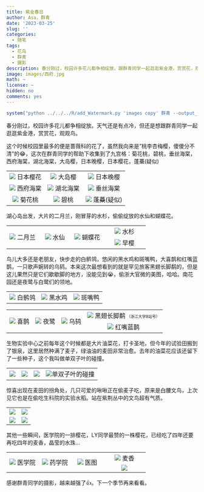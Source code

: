 ```yaml
---
title: 紫金春日
author: Asa，群青
date: '2023-03-25'
slug: ''
categories:
  - 随笔
tags:
  - 花鸟
  - 群青
  - 摄影
description: 春分刚过，校园许多花儿都争相绽放，跟群青同学一起逛逛紫金港，赏赏花，观观鸟。
image: images/西府.jpg
math: ~
license: ~
hidden: no
comments: yes
---
```

```r
system("python ../../../R/add_Watermark.py 'images copy' 群青 --output_folder images --font_size 0.05 --position 30 30 --font SmileySans-Oblique --font_color 220 220 220 --opacity 10 ")
```

春分刚过，校园许多花儿都争相绽放。天气还是有点冷，但还是想跟群青同学一起逛逛紫金港，赏赏花，观观鸟。

这个时候校园里最多的便是蔷薇科的花了，虽然我向来是”桃李杏梅樱，傻傻分不清”的😂，这次在群青同学的帮助下收集到了九宫格：菊花桃，碧桃，垂丝海棠，西府海棠，湖北海棠，大岛樱，日本晚樱，日本樱花，蓬蘽(疑似)

<table >
    <tr>
        <td ><center><img src="images/早樱.jpg"> 日本樱花 </center></td>
        <td ><center><img src="images/大岛樱.jpg"> 大岛樱 </center></td>
        <td ><center><img src="images/晚樱.jpg"> 日本晚樱 </center></td>
    </tr>
    <tr>
        <td ><center><img src="images/西府.jpg"> 西府海棠 </center></td>
        <td ><center><img src="images/湖北.jpg"> 湖北海棠 </center></td>
        <td ><center><img src="images/垂丝.jpg"> 垂丝海棠 </center></td>
    </tr>
    <tr>
        <td ><center><img src="images/菊花桃.jpg"> 菊花桃 </center></td>
        <td ><center><img src="images/碧桃.jpg"> 碧桃 </center></td>
        <td ><center><img src="images/蓬蘽.jpg"> 蓬蘽(疑似) </center></td>
    </tr>
</table>


湖心岛出发，大片的二月兰，刚冒芽的水杉，偷偷绽放的水仙和蝴蝶花。
<table >
    <tr>
        <td rowspan=2 width="23%"><center><img src="images/二月兰.jpg"> 二月兰 </center></td>
        <td rowspan=2 width="23%"><center><img src="images/水仙.jpg"> 水仙 </center></td>
        <td rowspan=2 width="23%"><center><img src="images/蝴蝶花.jpg"> 蝴蝶花 </center></td>
        <td width="30%"><center><img src="images/水杉.jpg"> 水杉 </center></td>
    </tr>
    <tr>
        <td width="30%"><center><img src="images/39.jpg"> 早樱 </center></td>
    </tr>
</table>


鸟儿大多还是老朋友，快步走的白鹡鸰，悠闲的黑水鸡和斑嘴鸭，大喜鹊和红嘴蓝鹊，一只歌声婉转的乌鸫。本来这次最想看到的就是罕见旅客黑翅长脚鹬的，但是这儿果然只是它们歇歇脚的地方，没能见到😭，偷浙大官微的美图，哈哈。南花园还是夜鹭与白鹭们的领地。
<table >
    <tr>
        <td ><center><img src="images/白鹡鸰.jpg"> 白鹡鸰 </center></td>
        <td ><center><img src="images/黑水鸡.jpg"> 黑水鸡 </center></td>
        <td ><center><img src="images/斑嘴鸭.jpg"> 斑嘴鸭 </center></td>
    </tr>
</table>
<table >
    <tr>
        <td rowspan=2><center><img src="images/喜鹊.jpg"> 喜鹊 </center></td>
        <td rowspan=2><center><img src="images/夜鹭.jpg"> 夜鹭 </center></td>
        <td rowspan=2><center><img src="images/乌鸫.jpg"> 乌鸫 </center></td>
        <td ><center><img src="images/黑翅长脚鹬.jpg"> 黑翅长脚鹬 <font size="1px">（浙江大学B站号）</font> </center></td>
    </tr>
    <tr>
        <td ><center><img src="images/红嘴蓝鹊.jpg"> 红嘴蓝鹊 </center></td>
    </tr>
</table>

生物实验中心之前每年这个时候都是大片油菜花，打卡圣地，但今年的试验田搬到了银泉，这里居然种满了麦子，绿油油的麦田非常治愈。去年的油菜花应该还留下了一些种子，这个我叫做单双子叶的碰撞。

<table >
    <tr>
        <td ><center><img src="images/麦.jpg"> </center></td>
        <td ><center><img src="images/麦2.jpg"> </center></td>
        <td ><center><img src="images/麦田.jpg"> </center></td>
        <td ><center><img src="images/单双子叶碰撞2.jpg">单双子叶的碰撞 </center></td>
    </tr>
</table>

惊喜出现在麦田的拐角处，几只可爱的啾啾正在偷麦子吃，原来是白腰文鸟，上次见它也是在偷吃生科院的实验水稻。站在紫荆丛中的文鸟超有气质。

<table >
    <tr>
        <td ><center><img src="images/白腰文鸟.jpg"> </center></td>
        <td ><center><img src="images/白腰文鸟6.jpg"> </center></td>
    </tr>
    <tr>
        <td ><center><img src="images/白腰文鸟2.jpg"> </center></td>
        <td ><center><img src="images/白腰文鸟4.jpg"> </center></td>
    </tr>
</table>

其他一些瞬间，医学院的一排樱花，LY同学最赞的一株樱花，已经吃了四年还要再吃四年的麦香，晶莹的水珠…

<table >
    <tr>
        <td rowspan=2 width="23%"><center><img src="images/医学院.jpg"> 医学院 </center></td>
        <td rowspan=2 width="23%"><center><img src="images/药学院.jpg"> 药学院 </center></td>
        <td rowspan=2 width="23%"><center><img src="images/医图.jpg"> 医图 </center></td>
        <td width="30%"><center><img src="images/麦香.jpg"> 麦香 </center></td>
    </tr>
    <tr>
        <td width="30%"><center><img src="images/露珠.jpg">  </center></td>
    </tr>
</table>

感谢群青同学的摄影，越来越强了👍。下一个季节再来看看。